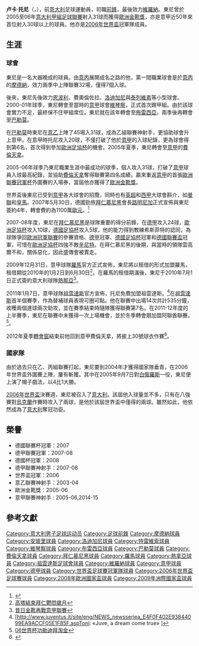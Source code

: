 {{noteTA
|G1=意甲
|G2=德甲
|G3=uefa
|G4=Football
|G5=阿联酋职业足球联赛
|T=zh-hans:卢卡·托尼;zh-hk:盧卡·東尼;zh-tw:盧卡·托尼;
|1=zh-hans:托尼;zh-hk:東尼;zh-tw:托尼;
}}

{{Infobox football biography
| name               = 卢卡·托尼<br />''Luca Toni''
| fullname           = Luca Toni
| image              = Luca Toni (crop).jpg
| image_size         = 220px
| nickname = ''Tonigol'' <br /> ''Bomber'' 
| birth_date         = {{birth date and age|1977|5|26|df=y}}
| birth_place        = 意大利[[帕武洛内尔夫里尼亚诺|帕武洛内尔夫里尼亚诺]]
| height             = {{convert|1.93|m|abbr=on}}<ref>{{cite web | url = http://www.uefa.com/teamsandplayers/players/player=60667/profile/index.html | title = Luca Toni | publisher = UEFA.com | accessdate = 25 August 2013 | archive-date = 2019-11-16 | archive-url = https://web.archive.org/web/20191116063419/https://www.uefa.com/teamsandplayers/players/player=60667/profile/index.html | dead-url = no }}</ref><!-- PLEASE DO NOT CHANGE FROM 1.93M; THE SOURCE SAYS 1.93M! !-->
| currentclub = 
| clubnumber = 
| position = [[前鋒_(足球)|前鋒]]
| youthyears1        = 1990–1991 |youthclubs1 = Officine Meccaniche Frignanesi
| youthyears2        = 1991–1994 |youthclubs2 = [[摩德納足球俱樂部|摩德納]]
| years1             = 1994–1996 |clubs1      = [[摩德納足球俱樂部|摩德納]]                   |caps1  = 32 |goals1  = 7
| years2             = 1996–1997 |clubs2      = [[恩波利足球俱樂部|恩波利]]                   |caps2  = 3  |goals2  = 1
| years3             = 1997–1998 |clubs3      = 費奧倫佐拉    |caps3  = 26 |goals3  = 2
| years4             = 1998–1999 |clubs4      = [[洛迪基安尼足球會|洛迪基安尼]]     |caps4  = 31 |goals4  = 15
| years5             = 1999–2000 |clubs5      = [[特雷维索足球俱乐部|特雷维索]]          |caps5  = 35 |goals5  = 15
| years6             = 2000–2001 |clubs6      = [[维琴察足球俱乐部|维琴察]]               |caps6  = 31 |goals6  = 9
| years7             = 2001–2003 |clubs7      = [[布雷西亚足球俱乐部|布雷西亚]]               |caps7  = 44 |goals7  = 15
| years8             = 2003–2005 |clubs8      = [[巴勒莫足球俱樂部|巴勒莫]]        |caps8  = 80 |goals8  = 50
| years9             = 2005–2007 |clubs9      = [[佛罗伦萨足球俱乐部|佛罗伦萨]]            |caps9  = 67 |goals9  = 47
| years10            = 2007–2010 |clubs10     = [[拜仁慕尼黑足球俱乐部|拜仁慕尼黑]]       |caps10 = 60 |goals10 = 38
| years11            = 2009      |clubs11     = [[拜仁慕尼黑足球俱乐部二队|拜仁慕尼黑二队]] |caps11 = 2  |goals11 = 0
| years12            = 2010      |clubs12     = → [[羅馬體育俱樂部|羅馬]]               |caps12 = 15 |goals12 = 5
| years13            = 2010–2011 |clubs13     = [[热那亚板球与足球俱乐部|热那亚]]                   |caps13 = 16 |goals13 = 3
| years14            = 2011–2012 |clubs14     = [[尤文图斯足球俱乐部|尤文图斯]]               |caps14 = 14 |goals14 = 2
| years15            = 2012      |clubs15     = [[迪拜胜利体育俱乐部|迪拜胜利]]           |caps15 = 8  |goals15 = 3
| years16            = 2012–2013 |clubs16     = [[佛罗伦萨足球俱乐部|佛罗伦萨]]            |caps16 = 27 |goals16 = 8
| years17            = 2013–2016 |clubs17     = [[維羅納足球俱樂部|維羅納]]            |caps17 = 95 |goals17 = 48                                                                     |totalcaps = 586 |totalgoals = 268
| nationalyears1     = 2004–2009 |nationalteam1 = [[意大利國家足球隊|意大利]] |nationalcaps1 = 47 |nationalgoals1 = 16
| medaltemplates = {{MedalCountry|{{ITA}}}}
{{MedalSport |足球}}
{{MedalCompetition |[[世界盃足球賽|世界盃足球賽]]}}
{{Medal|W|[[2006年世界盃足球賽|2006年德國]]|}}
| pcupdate = 2016年5月8日
| ntupdate = 2010年1月1日 (五) 03:23 (UTC)
}}

'''卢卡·托尼'''（{{lang-it|Luca Toni}}，{{bd|1977年|5月26日|catIdx=Toni, Luca}}），前[[意大利|意大利]]足球運動員，司職[[前鋒_(足球)|前鋒]]，最後效力[[維羅納足球俱樂部|維羅納]]。東尼曾於2005至06年[[意大利甲組足球聯賽|意大利甲組足球聯賽]]射入31球而獲得[[歐洲金靴獎|歐洲金靴獎]]，亦是意甲近50年來首位射入30球以上的球員。他亦是[[2006年世界盃|2006年世界盃]]冠軍隊成員。

== 生涯 ==
=== 球會 ===
東尼是一名大器晚成的球員。由[[意大利丙組足球聯賽|意丙]]展開成名之路的他，第一間職業球會是於[[意大利丙組足球聯賽|意丙]]的[[摩德納足球俱樂部|摩德納]]，效力兩季中上陣聯賽32場，僅得7個入球。

後來，東尼先後效力[[恩波利足球俱樂部|恩波利]]、費奧倫佐拉、[[洛迪加尼足球俱樂部|洛迪加尼]]與[[特雷維索足球俱樂部|泰列維素]]等小型球會。2000-01年球季，東尼轉會至當時的[[意甲|意甲]]球會[[維琴察足球俱樂部|維琴察]]，正式首次踢甲組。由於該球會實力不足，最終保不住甲組席位。東尼就在該年轉會至[[佈雷西亞足球俱樂部|佈雷西亞]]，兩季後再轉會至[[巴勒莫足球俱樂部|巴勒莫]]。

在[[巴勒莫足球俱樂部|巴勒莫]]時東尼在[[意大利乙組足球聯賽|意乙]]上陣了45場入31球，成為乙組聯賽神射手，更協助球會升上意甲。在意甲時托尼攻入20球，不僅打破了他於[[意大利甲組足球聯賽|意甲]]的入球紀錄，更為球會得到第6名，首次得到參加[[歐洲足協杯|歐洲足協杯]]的機會。2005年夏季，東尼轉會至[[意大利甲組足球聯賽|意甲]]的[[佛羅倫薩足球俱樂部|費倫天拿]]。

2005-06年球季乃東尼職業生涯中最成功的球季，個人攻入31球，打破了[[意大利甲組足球聯賽|意甲]]球員入球最高紀錄，並協助[[佛羅倫薩足球俱樂部|費倫天拿]]奪得聯賽第四名成績，嬴來重返[[意大利甲組足球聯賽|意甲]]的首張[[歐洲冠軍聯賽|歐洲聯賽冠軍杯]]外圍賽的入場券，當屆他亦獲得了[[歐洲金靴獎|歐洲金靴獎]]。

世界盃後東尼已受到[[意大利甲組足球聯賽|意甲]]各大球會的招攬，同時也有[[英格蘭超級聯賽|英超]]和[[西班牙甲組足球聯賽|西甲]]大球會斟介，如[[曼聯|曼聯]]和[[皇馬|皇馬]]。2007年5月30日，德國勁旅[[拜仁慕尼黑|拜仁慕尼黑]]會長[[路明尼加|路明尼加]]正式宣佈與東尼簽約4年，轉會費約為1100萬[[歐元|歐元]]。<ref>{{Cite web |url=http://home.skysports.com/list.aspx?hlid=469305&CPID=22&clid=156&lid=2&title=Bayern+confirm+Toni+deal |title=拜仁慕尼黑簽下東尼 |accessdate=2007-05-31 |archive-date=2007-06-01 |archive-url=https://web.archive.org/web/20070601153456/http://home.skysports.com/list.aspx?hlid=469305&CPID=22&clid=156&lid=2&title=Bayern+confirm+Toni+deal |dead-url=yes }}</ref>

2007-08年度，東尼在[[拜仁慕尼黑|拜仁慕尼黑]]是球隊重要的得分前鋒，在[[德國甲組足球聯賽|德甲]]攻入24球，[[歐洲足協杯|歐洲足協杯]]攻入10球，[[德國足協杯|德國足協杯]]攻入5球，他的能力得到教練希斯菲特的認同，為球隊爭回[[歐洲冠軍聯賽|歐洲冠軍聯賽]]的參賽資格、[[德國甲組足球聯賽|德甲]]冠軍、[[德國足協杯|德國足協杯]]冠軍和[[德國足球協會聯賽盃|德國聯賽盃]]冠軍，可惜在[[歐洲足協杯|歐洲足協杯]]四強不敵[[辛尼特|辛尼特]]。在拜仁慕尼黑的後期，與當時的領隊雲高爾不和，關係惡化，因此盛傳會被賣走。

2009年12月31日，意甲球隊[[羅馬足球俱樂部|羅馬]]官方正式宣佈，東尼將以租借的形式加盟羅馬，租借期從2010年的1月2日到6月30日<ref>[http://sports.sina.com.cn/g/2009-12-31/20554770120.shtml羅馬官方宣佈托尼租借加盟 高塔結束拜仁鬱悶歲月]{{dead link|date=2017年11月 |bot=InternetArchiveBot |fix-attempted=yes }}</ref>。在羅馬的租借期滿後，東尼于2010年7月1日正式簽約意大利球隊[[熱那亞足球會|熱那亞]]<ref>[http://sports.sohu.com/20100630/n273196962.shtml熱那亞宣佈托尼加盟在即 昔日金靴再戰意甲聯賽]{{dead link|date=2017年11月 |bot=InternetArchiveBot |fix-attempted=yes }}</ref>。

2011年1月7日，意甲球隊[[祖雲達斯足球會|祖雲達斯]]官方宣佈，托尼免費加盟祖雲達斯。<ref>[http://www.juventus.it/site/eng/NEWS_newsseriea_E4F0F402E93844099EA9ACCF05E1F85F.aspToni: «Juve, a dream come true» ]{{dead link|date=2018年5月 |bot=InternetArchiveBot |fix-attempted=yes }}</ref>在[[祖雲達斯足球會|祖雲達斯]]首半個賽季，作為替補球員表現可圈可點。他在聯賽中出場14次共計535分鐘，收穫兩個進球兩次助攻，並在賽季結束時隨隊獲得聯賽第7名。在2011-12年度的上半賽季，東尼在聯賽中未獲得一次上場機會，並於冬季轉會期加盟阿聯酋聯賽。<ref> [http://sports.163.com/12/0130/17/7P1I8VUG00051CD5.html尤文官方宣佈托尼轉會 06世界杯功勛迪拜淘金]{{dead link|date=2017年11月 |bot=InternetArchiveBot |fix-attempted=yes }}</ref>。

2012年夏季[[轉會窗|轉會窗]]結束前他回到意甲費倫天拿，將披上30號球衣作賽<ref>{{cite web | url = http://www.sportsmole.co.uk/football/Fiorentina/news/toni-overjoyed-with-return-goal_45569.html | title = Luca Toni overjoyed with return goal | publisher = sportsmole.co.uk | date = 16 September 2012 | accessdate = 16 September 2012 | archive-date = 2020-09-24 | archive-url = https://web.archive.org/web/20200924043114/https://www.sportsmole.co.uk/football/fiorentina/news/toni-overjoyed-with-return-goal_45569.html | dead-url = no }}</ref>。

=== 國家隊 ===
由於過去只在乙、丙組聯賽打起，東尼要到2004年才獲得國家隊垂青，在2006年世界盃外圍賽上陣，屢有斬獲。其中在2005年9月7日對[[白俄羅斯|白俄羅斯]]一役，東尼便上演了帽子戲法，以4比1大勝。

[[2006年世界盃|2006年世界盃]]決賽週，東尼被召入了[[意大利國家足球隊|意大利]]。該屆他入球量並不多，只有在八強賽對[[烏克蘭國家足球隊|烏克蘭]]作賽時攻入了兩球，是他於該屆世界盃中僅得的兩球。雖然如此，他依然成為了[[意大利國家足球隊|意大利]]奪冠功臣。

== 榮譽 ==
* 德國聯賽杯冠軍：2007
* 德甲聯賽冠軍：2007-08
* 德國杯冠軍：2008
* 德甲聯賽神射手：2007-08
* 世界盃冠軍：2006
* 意乙聯賽神射手：2003-04
* 歐洲金靴獎：2005-06
* 意甲聯賽神射手 : 2005-06,2014-15

== 參考文獻 ==
{{reflist}}
{{2006年世界盃足球賽意大利參賽名單}}
{{2008年歐洲足球錦標賽意大利參賽名單}}
{{2009年聯合會盃意大利參賽名單}}
{{德甲最佳射手}}
{{歐洲金靴獎}}
{{意甲联赛最佳射手}}
{{Authority control}}
{{DEFAULTSORT:Toni, Luca}}
[[Category:意大利男子足球运动员|Category:意大利男子足球运动员]]
[[Category:足球前鋒|Category:足球前鋒]]
[[Category:摩德納球員|Category:摩德納球員]]
[[Category:安玻里球員|Category:安玻里球員]]
[[Category:洛迪加尼球員|Category:洛迪加尼球員]]
[[Category:特雷維索球員|Category:特雷維索球員]]
[[Category:維琴察球員|Category:維琴察球員]]
[[Category:布雷西亞球員|Category:布雷西亞球員]]
[[Category:巴勒莫球員|Category:巴勒莫球員]]
[[Category:費倫天拿球員|Category:費倫天拿球員]]
[[Category:拜仁慕尼黑球員|Category:拜仁慕尼黑球員]]
[[Category:羅馬球員|Category:羅馬球員]]
[[Category:熱拿亞球員|Category:熱拿亞球員]]
[[Category:祖雲達斯足球會球員|Category:祖雲達斯足球會球員]]
[[Category:維羅納球員|Category:維羅納球員]]
[[Category:意甲球員|Category:意甲球員]]
[[Category:德甲球員|Category:德甲球員]]
[[Category:世界盃足球賽冠軍隊球員|Category:世界盃足球賽冠軍隊球員]]
[[Category:2006年世界盃足球賽球員|Category:2006年世界盃足球賽球員]]
[[Category:2008年歐洲國家盃球員|Category:2008年歐洲國家盃球員]]
[[Category:2009年洲際國家盃球員|Category:2009年洲際國家盃球員]]